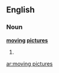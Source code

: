 ==English==

===Noun===
'''[[moving]] [[pictures]]'''

# {{plural of|moving picture}}

[[ar:moving pictures]]
